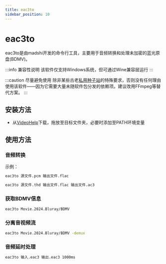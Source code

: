 ```yaml
---
title: eac3to
sidebar_position: 10
---
```


# eac3to

eac3to是由madshi开发的命令行工具，主要用于音频转换和处理未加密的蓝光原盘(BDMV)。

:::info 兼容性说明
该软件仅支持Windows系统，但可通过Wine兼容层运行
:::

:::caution 尽量避免使用
除非某些古老[私用种子站](https://wiki.installgentoo.com/wiki/Private_trackers)的特殊要求，否则没有任何理由使用该软件——因为它需要大量未随软件包分发的依赖项。建议改用FFmpeg等替代方案。
:::

## 安装方法

- 从[VideoHelp](https://www.videohelp.com/software/eac3to)下载，拖放至目标文件夹，必要时添加至PATH环境变量

## 使用方法

### 音频转换

示例：
```bash title="将PCM音频转为FLAC格式"
eac3to 源文件.pcm 输出文件.flac
```

```bash title="转换TrueHD至FLAC并同时提取AC-3兼容层"
eac3to 源文件.thd 输出文件.flac 输出文件.ac3
```

### 获取BDMV信息

```bash
eac3to Movie.2024.Bluray/BDMV
```

### 分离音视频流

```bash
eac3to Movie.2024.Bluray/BDMV -demux
```

### 音频延时处理
```bash
eac3to 输入.eac3 输出.eac3 1000ms
```